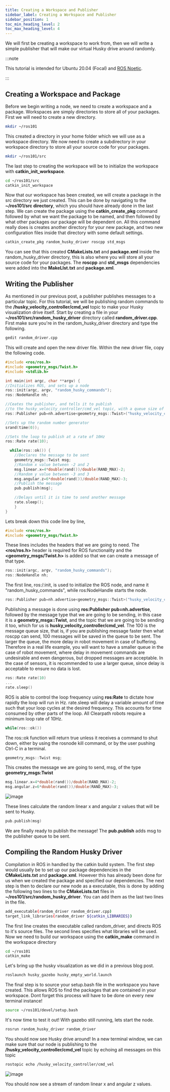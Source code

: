 ---
title: Creating a Workspace and Publisher
sidebar_label: Creating a Workspace and Publisher
sidebar_position: 1
toc_min_heading_level: 2
toc_max_heading_level: 4
---

We will first be creating a workspace to work from, then we will write a
simple publisher that will make our virtual Husky drive around randomly.

:::note

This tutorial is intended for Ubuntu 20.04 (Focal) and [ROS Noetic](http://wiki.ros.org/noetic).

:::

## Creating a Workspace and Package

Before we begin writing a node, we need to create a workspace and a
package. Workspaces are simply directories to store all of your
packages. First we will need to create a new directory.

``` bash
mkdir ~/ros101
```

This created a directory in your home folder which we will use as a
workspace directory. We now need to create a subdirectory in your
workspace directory to store all your source code for your packages.

``` bash
mkdir ~/ros101/src
```

The last step to creating the workspace will be to initialize the
workspace with **catkin_init_workspace**.

``` bash
cd ~/ros101/src
catkin_init_workspace
```

Now that our workspace has been created, we will create a package in the
src directory we just created. This can be done by navigating to the
**\~/ros101/src directory**, which you should have already done in the
last step. We can create the package using the **catkin_create_pkg**
command followed by what we want the package to be named, and then
followed by what other packages our package will be dependent on. All
this command really does is creates another directory for your new
package, and two new configuration files inside that directory with some
default settings.

``` bash
catkin_create_pkg random_husky_driver roscpp std_msgs
```

You can see that this created **CMakeLists.txt** and **package.xml**
inside the random_husky_driver directory, this is also where you will
store all your source code for your packages. The **roscpp** and
**std_msgs** dependencies were added into the **MakeLIst.txt** and
**package.xml**.

## Writing the Publisher

As mentioned in our previous post, a publisher publishes messages to a
particular topic. For this tutorial, we will be publishing random
commands to the **/husky_velocity_controller/cmd_vel** topic to make
your Husky visualization drive itself. Start by creating a file in your
**\~/ros101/src/random_husky_driver** directory called
**random_driver.cpp**. First make sure you're in the
random_husky_driver directory and type the following.

``` bash
gedit random_driver.cpp
```

This will create and open the new driver file. Within the new driver
file, copy the following code.

``` c
#include <ros/ros.h>
#include <geometry_msgs/Twist.h>
#include <stdlib.h>

int main(int argc, char **argv) {
//Initializes ROS, and sets up a node
ros::init(argc, argv, "random_husky_commands");
ros::NodeHandle nh;

//Ceates the publisher, and tells it to publish
//to the husky_velocity_controller/cmd_vel topic, with a queue size of 100
ros::Publisher pub=nh.advertise<geometry_msgs::Twist>("husky_velocity_controller/cmd_vel", 100);

//Sets up the random number generator
srand(time(0));

//Sets the loop to publish at a rate of 10Hz
ros::Rate rate(10);

  while(ros::ok()) {
    //Declares the message to be sent
    geometry_msgs::Twist msg;
    //Random x value between -2 and 2
    msg.linear.x=4*double(rand())/double(RAND_MAX)-2;
    //Random y value between -3 and 3
    msg.angular.z=6*double(rand())/double(RAND_MAX)-3;
    //Publish the message
    pub.publish(msg);

    //Delays until it is time to send another message
    rate.sleep();
    }
}
```

Lets break down this code line by line,

``` c
#include <ros/ros.h>
#include <geometry_msgs/Twist.h>
```

These lines includes the headers that we are going to need. The
**<ros/ros.h\>** header is required for ROS functionality and the
**<geometry_msgs/Twist.h\>** is added so that we can create a message
of that type.

``` c
ros::init(argc, argv, "random_husky_commands");
ros::NodeHandle nh;
```

The first line, ros:/:init, is used to initialize the ROS node, and name
it "random_husky_commands", while ros:NodeHandle starts the node.

``` c
ros::Publisher pub=nh.advertise<geometry_msgs::Twist>("husky_velocity_controller/cmd_vel", 100);
```

Publishing a message is done using **ros:Publisher pub=nh.advertise**,
followed by the message type that we are going to be sending, in this
case it is a **geometry_msga::Twist**, and the topic that we are going
to be sending it too, which for us is
**husky_velocity_controller/cmd_vel**. The 100 is the message queue
size, that is, if you are publishing message faster then what roscpp can
send, 100 messages will be saved in the queue to be sent. The larger the
queue, the more delay in robot movement in case of buffering. Therefore
in a real life example, you will want to have a smaller queue in the
case of robot movement, where delay in movement commands are undesirable
and even dangerous, but dropped messages are acceptable. In the case of
sensors, it is recommended to use a larger queue, since delay is
acceptable to ensure no data is lost.

``` c
ros::Rate rate(10)
...
rate.sleep()
```

ROS is able to control the loop frequency using **ros:Rate** to dictate
how rapidly the loop will run in Hz. rate.sleep will delay a variable
amount of time such that your loop cycles at the desired frequency. This
accounts for time consumed by other parts of the loop. All Clearpath
robots require a minimum loop rate of 10Hz.

``` c
while(ros::ok())
```

The ros::ok function will return true unless it receives a command to
shut down, either by using the rosnode kill command, or by the user
pushing Ctrl-C in a terminal.

``` c
geometry_msgs::Twist msg;
```

This creates the message we are going to send, msg, of the type
**geometry_msgs:Twist**

``` c
msg.linear.x=4*double(rand())/double(RAND_MAX)-2;
msg.angular.z=6*double(rand())/double(RAND_MAX)-3;
```

![image](/img/software_images/ros/tutorials/ros101/huskycords.png)

These lines calculate the random linear x and angular z values that will
be sent to Husky.

``` c
pub.publish(msg)
```

We are finally ready to publish the message! The **pub.publish** adds
msg to the publisher queue to be sent.

## Compiling the Random Husky Driver

Compilation in ROS in handled by the catkin build system. The first step
would usually be to set up our package dependencies in the
**CMakeLists.txt** and **package.xml**. However this has already been
done for us when we created the package and specified our dependencies.
The next step is then to declare our new node as a executable, this is
done by adding the following two lines to the **CMakeLists.txt** files
in **\~/ros101/src/random_husky_driver**. You can add them as the last
two lines in the file.

``` bash
add_executable(random_driver random_driver.cpp)
target_link_libraries(random_driver ${catkin_LIBRARIES})
```

The first line creates the executable called random_driver, and directs
ROS to it's source files. The second lines specifies what libraries
will be used. Now we need to build our workspace using the
**catkin_make** command in the workspace directory

``` bash
cd ~/ros101
catkin_make
```

Let's bring up the husky visualization as we did in a previous blog
post.

``` bash
roslaunch husky_gazebo husky_empty_world.launch
```

The final step is to source your setup.bash file in the workspace you
have created. This allows ROS to find the packages that are contained in
your workspace. Dont forget this process will have to be done on every
new terminal instance!

``` bash
source ~/ros101/devel/setup.bash
```

It's now time to test it out! With gazebo still running, lets start the
node.

``` bash
rosrun random_husky_driver random_driver
```

You should now see Husky drive around! In a new terminal window, we can
make sure that our node is publishing to the
**/husky_velocity_controller/cmd_vel** topic by echoing all messages on
this topic

``` bash
rostopic echo /husky_velocity_controller/cmd_vel
```

![image](/img/software_images/ros/tutorials/ros101/randomecho.png)

You should now see a stream of random linear x and angular z values.
